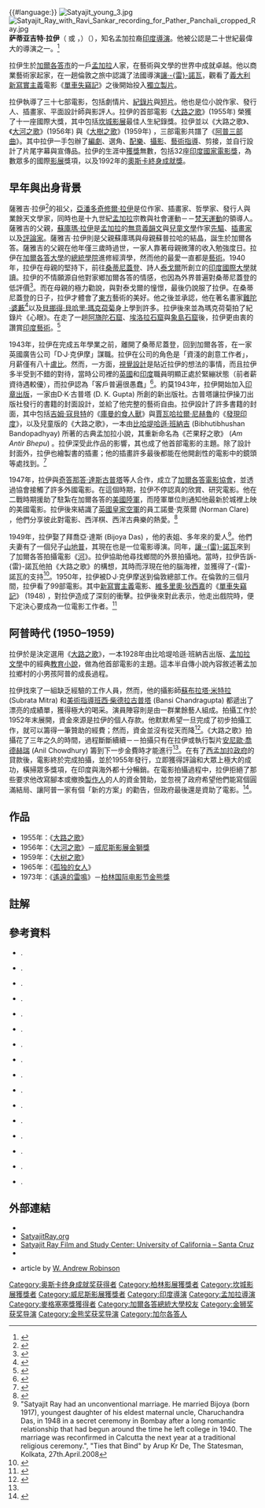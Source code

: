 {{#language:}}{{noteTA
|T=zh-hans:萨蒂亚吉特·拉伊;zh-hant:薩雅吉·雷;
|1=zh-hans:萨蒂亚吉特;zh-hant:薩雅吉;
|2=zh-hans:拉伊;zh-hant:雷;
}}
{{藝人
| 類型 = 導演
| name = 萨蒂亚吉特·拉伊<br />Satyajit Ray
| image =SatyajitRay.jpg
| caption = 薩雅吉·拉伊的肖像畫
| birthdate = {{birth date|1921|5|2|mf=y}}
| location = {{flagicon|British India}} [[英屬印度|英屬印度]][[加爾各答|加爾各答]]
| deathdate = {{death date and age|1992|4|23|1921|5|2|mf=y}}
| deathplace = {{IND}}[[加爾各答|加爾各答]]
| spouse = 拜喬亞·達斯 (1948年-1992年)
| children=山地普·拉伊
| academyawards = '''[[奧斯卡榮譽獎|奧斯卡榮譽獎]]'''<br />1992 終身成就獎
| awards='''[[柏林影展|柏林影展]][[最佳導演銀熊獎|最佳導演銀熊獎]]'''<br>1963年 《大都會》<br>1964年 《[[孤獨的女人|孤獨的女人]]》  <br> '''[[柏林影展|柏林影展]][[金熊獎|金熊獎]]'''<br>1973年 《[[遙遠的雷聲|遙遠的雷聲]]》 <br> '''[[威尼斯影展|威尼斯影展]][[金獅獎|金獅獎]]'''<br>1956年 《大河之歌》 <br> '''[[威尼斯影展|威尼斯影展]]榮譽[[金獅獎|金獅獎]]'''<br>1982年
}}
[[File:Satyajit_young_3.jpg|thumb]]
[[File:Satyajit_Ray_with_Ravi_Sankar_recording_for_Pather_Panchali_cropped_Ray.jpg|thumb]]
'''萨蒂亚吉特·拉伊'''（{{lang-bn|সত্যজিত রায়}} 或 {{lang|bn|সত্যজিৎ রায়}}，{{Audio|SatyajitRay2.ogg|''Shottojit Rae''}}）（{{bd|1921年|5月2日|1992年|4月23日|catIdx=R}}），知名孟加拉裔[[印度|印度]][[導演|導演]]。他被公認是二十世紀最偉大的導演之一。<ref name=auteur>{{Harvnb|Santas|2002|p=18}}</ref>

拉伊生於[[加爾各答|加爾各答市]]的一戶[[孟加拉|孟加拉]]人家，在藝術與文學的世界中成就卓越。他以商業藝術家起家，在一趟倫敦之旅中認識了法國導演[[讓·雷諾瓦|讓·-{雷}-諾瓦]]，觀看了[[義大利新寫實主義|義大利新寫實主義]]電影《[[單車失竊記|單車失竊記]]》之後開始投入[[獨立製片|獨立製片]]。

拉伊執導了三十七部電影，包括劇情片、[[紀錄片|紀錄片]]與[[短片|短片]]。他也是位小說作家、發行人、插畫家、平面設計師與影評人。拉伊的首部電影《[[大路之歌|大路之歌]]》(1955年) 榮獲了十一座國際大獎，其中包括[[坎城影展|坎城影展]]最佳人生紀錄獎。拉伊並以《大路之歌》、《[[大河之歌|大河之歌]]》(1956年) 與《[[大樹之歌|大樹之歌]]》(1959年) ，三部電影共譜了《[[阿普三部曲|阿普三部曲]]》。其中拉伊一手包辦了[[電影劇本|編劇]]、選角、[[電影配樂|配樂]]、[[攝影|攝影]]、[[藝術指導|藝術指導]]、剪接，並自行設計了片尾字幕與宣傳品。拉伊的生涯中[[薩雅吉·拉伊得獎列表|獲獎]]無數，包括32座[[印度國家電影獎|印度國家電影獎]]，為數眾多的國際[[影展|影展]]獎項，以及1992年的[[奧斯卡榮譽獎|奧斯卡終身成就獎]]。

== 早年與出身背景 ==


薩雅吉·拉伊<ref>{{Harvnb|Seton|1971|p=36}}</ref>的祖父，[[亞潘多奇修爾·拉伊|亞潘多奇修爾·拉伊]]是位作家、插畫家、哲學家、發行人與業餘天文學家，同時也是十九世紀[[孟加拉|孟加拉]]宗教與社會運動－－[[梵天運動|梵天運動]]的領導人。薩雅吉的父親，[[蘇庫瑪·拉伊|蘇庫瑪·拉伊]]是[[孟加拉語|孟加拉]]的[[無意義韻文|無意義韻文]]與[[兒童文學|兒童文學]]作家[[先驅|先驅]]、[[插畫家|插畫家]]以及[[評論家|評論家]]。薩雅吉·拉伊則是父親蘇庫瑪與母親蘇普拉哈的結晶，誕生於加爾各答。薩雅吉的父親在他年僅三歲時過世，一家人靠著母親微薄的收入勉強度日。拉伊在[[加爾各答大學|加爾各答大學]]的[[總統學院_(加爾各答)|總統學院]]進修經濟學，然而他的最愛一直都是[[藝術|藝術]]。1940年，拉伊在母親的堅持下，前往[[桑蒂尼蓋登|桑蒂尼蓋登]]、詩人[[泰戈爾|泰戈爾]]所創立的[[維斯瓦·巴拉蒂大學|印度國際大學]]就讀。拉伊的不情願源自他對家鄉加爾各答的情感，也因為外界普遍對桑蒂尼蓋登的低評價<ref>{{Harvnb|Robinson|2003|p=46}}</ref>。而在母親的極力勸說，與對泰戈爾的憧憬，最後仍說服了拉伊。在桑蒂尼蓋登的日子，拉伊才體會了[[東洋|東方]]藝術的美好。他之後並承認，他在著名畫家[[難陀·婆藪|難陀·婆藪]]<ref>{{Harvnb|Seton|1971|p=70}}</ref>以及[[貝挪得·貝哈里·瑪克荷菊|貝挪得·貝哈里·瑪克荷菊]]身上學到許多。拉伊後來並為瑪克荷菊拍了紀錄片《心眼》。在走了一趟[[阿旖陀石窟|阿旖陀石窟]]、[[埃洛拉石窟|埃洛拉石窟]]與[[象島石窟|象島石窟]]後，拉伊更由衷的讚賞[[印度藝術|印度藝術]]。<ref>{{Harvnb|Seton|1971|pp=71–72}}</ref>

1943年，拉伊在完成五年學業之前，離開了桑蒂尼蓋登，回到加爾各答，在一家英國廣告公司「D·J·克伊摩」謀職。拉伊在公司的角色是「資淺的創意工作者」，月薪僅有八十[[盧比|盧比]]。然而，一方面，[[視覺設計|視覺設計]]是貼近拉伊的想法的事情，而且拉伊多半受到不錯的對待，當時公司裡的[[英國|英國]]和[[印度|印度]]職員明顯正處於緊繃狀態（前者薪資待遇較優），而拉伊認為「客戶普遍很愚蠢」<ref>{{Harvnb|Robinson|2003|pp=56–58}}</ref>。約莫1943年，拉伊開始加入[[印章出版|印章出版]]，一家由D·K·古普塔 (D. K. Gupta) 所創的新出版社。古普塔讓拉伊操刀出版社發行的書籍的封面設計，並給了他完整的藝術自由。拉伊設計了許多書籍的封面，其中包括[[吉姆·寇貝特_(獵人)|吉姆·寇貝特]]的《[[庫曼的食人獸|庫曼的食人獸]]》與[[賈瓦哈拉爾·尼赫魯|賈瓦哈拉爾·尼赫魯]]的《[[發現印度|發現印度]]》，以及兒童版的《大路之歌》，一本由[[比哈堤哈遜·班納吉|比哈堤哈遜·班納吉]] (Bibhutibhushan Bandopadhyay) 所著的古典孟加拉小說，其重新命名為《芒果籽之歌》 (''Am Antir Bhepu'') 。拉伊深受此作品的影響，其也成了他首部電影的主題。除了設計封面外，拉伊也繪製書的插畫；他的插畫許多最後都能在他開創性的電影中的鏡頭等處找到。<ref>{{Harvnb|Robinson|2005|p=38}}</ref>

1947年，拉伊與[[奇答那答·達斯古普塔|奇答那答·達斯古普塔]]等人合作，成立了[[加爾各答電影協會|加爾各答電影協會]]，並透過協會接觸了許多外國電影。在這個時期，拉伊不停認真的欣賞、研究電影。他在二戰時期援助了駐紮在加爾各答的[[美國陸軍|美國陸軍]]，而陸軍單位則通知他最新於城裡上映的美國電影。拉伊後來結識了[[英國皇家空軍|英國皇家空軍]]的員工諾曼·克萊爾 (Norman Clare) ，他們分享彼此對電影、西洋棋、西洋古典樂的熱愛。<ref>{{Harvnb|Robinson|2005|pp=40–43}}</ref>

1949年，拉伊娶了拜喬亞·達斯 (Bijoya Das) ，他的表姐、多年來的愛人<ref>"Satyajit Ray had an unconventional marriage. He married Bijoya (born 1917), youngest daughter of his eldest maternal uncle, Charuchandra Das, in 1948 in a secret ceremony in Bombay after a long romantic relationship that had begun around the time he left college in 1940. The marriage was reconfirmed in Calcutta the next year at a traditional religious ceremony.", "Ties that Bind" by Arup Kr De, The Statesman, Kolkata, 27th.April.2008</ref>。他們夫妻有了一個兒子[[山地普·拉伊|山地普]]，其現在也是一位電影導演。同年，[[讓·雷諾瓦|讓·-{雷}-諾瓦]]來到了加爾各答拍攝電影《[[河_(1951年電影)|河]]》。拉伊協助他尋找鄉間的外景拍攝地。當時，拉伊告訴-{雷}-諾瓦他拍《大路之歌》的構想，其時而浮現在他的腦海裡，並獲得了-{雷}-諾瓦的支持<ref>{{Harvnb|Robinson|2005|pp=42–44}}</ref>。1950年，拉伊被D·J·克伊摩送到倫敦總部工作。在倫敦的三個月間，拉伊看了99部電影。其中[[義大利新寫實主義|新寫實主義]]電影、[[維多里奧·狄西嘉|維多里奧·狄西嘉]]的《[[單車失竊記|單車失竊記]]》 (1948) ，對拉伊造成了深刻的衝擊。拉伊後來對此表示，他走出戲院時，便下定決心要成為一位電影工作者。<ref>{{Harvnb|Robinson|2005|p=48}}</ref>

== 阿普時代 (1950–1959) ==
{{See also|阿普三部曲|薩雅吉·拉伊電影作品}}

拉伊於是決定選用《[[大路之歌_(小說)|大路之歌]]》，一本1928年由比哈堤哈遜·班納吉出版、[[孟加拉文學|孟加拉文學]]中的經典[[教育小說|教育小說]]，做為他首部電影的主題。這本半自傳小說內容敘述著孟加拉鄉村的小男孩阿普的成長過程。

拉伊找來了一組缺乏經驗的工作人員，然而，他的攝影師[[蘇布拉塔·米特拉|蘇布拉塔·米特拉]] (Subrata Mitra) 和[[美術指導|美術指導]][[班西·柴德拉古普塔|班西·柴德拉古普塔]] (Bansi Chandragupta) 都遞出了漂亮的成績單，獲得極大的喝采。演員陣容則是由一群業餘藝人組成。拍攝工作於1952年末展開，資金來源是拉伊的個人存款。他默默希望一旦完成了初步拍攝工作，就可以籌得一筆贊助的經費；然而，資金並沒有從天而降<ref name=makepanchali>{{Harvnb|Robinson|2003|pp=74–90}}</ref>。《大路之歌》拍攝花了三年之久的時間，過程斷斷續續－－拍攝只有在拉伊或執行製片[[安尼歐·喬德赫瑞|安尼歐·喬德赫瑞]] (Anil Chowdhury) 籌到下一步金費時才能進行<ref name=makepanchali/>。在有了[[西孟加拉政府|西孟加拉政府]]的貸款後，電影終於完成拍攝，並於1955年發行，立即獲得評論和大眾上極大的成功，橫掃眾多獎項，在印度與海外都十分暢銷。在電影拍攝過程中，拉伊拒絕了那些要求他改寫腳本或撤換[[電影製作人|製作人]]的人的資金贊助，並忽視了政府希望他們能寫個圓滿結局、讓阿普一家有個「新的方案」的勸告，但政府最後還是資助了電影。<ref>{{Harvnb|Seton|1971|p=95}}</ref>。

== 作品 ==
* 1955年：《[[大路之歌|大路之歌]]》
* 1956年：《[[大河之歌|大河之歌]]》－[[威尼斯影展|威尼斯影展]][[金獅獎_(威尼斯影展)|金獅獎]]
* 1959年：《[[大树之歌|大树之歌]]》
* 1965年：《[[孤独的女人|孤独的女人]]》
* 1973年：《[[遙遠的雷鳴|遙遠的雷鳴]]》－[[柏林国际电影节|柏林国际电影节]][[金熊獎|金熊獎]]

== 註解 ==
{{reflist|colwidth=30em}}

== 參考資料 ==
{{col-begin}}
{{col-2}}
<div class="references-small">
* {{Harvard reference
|Last = Biswas
|First = M 
|Year = 2006
|Title = Apu and after: Revisiting Ray's cinema
|Publisher = Seagull Books
|ISBN = 9781905422258
}}.
* {{Harvard reference
|Surname1 = Cooper
|Given1 = D
|Year = 2000
|Title = The Cinema of Satyajit Ray: Between Tradition and Modernity
|URL = http://assets.cambridge.org/052162/0260/sample/0521620260WSN01.pdf
|Publisher = Cambridge University Press
|ISBN = 0521629802
}} {{Wayback|url=http://assets.cambridge.org/052162/0260/sample/0521620260WSN01.pdf |date=20170816185154 }}.
* {{Harvard reference
|Surname1 = Dasgupta
|Given1 = C
|Year = 1996
|Title = The cinema of Satyajit Ray
|Publisher = Penguin India
|ISBN = 0140247807
}}.
* {{Harvard reference
|Surname1 = Ganguly
|Given1 = S
|Year = 2001
|Title = Satyajit Ray: In search of the modern
|Publisher = Indialog
|ISBN = 8187981040
}}.
* {{Harvard reference
|Surname1 = Mitra
|Given1 = S
|Year = 1983
|Title = The Genius of Satyajit Ray
|Journal = India Today
}}.
* {{Harvard reference
|Surname1 = Nandy
|Given1 = A
|Year = 1995
|Chapter = Satyajit Ray's Secret Guide to Exquisite Murders
|Title = The Savage Freud and Other Essays on Possible and Retrievable Selves
|Publisher = Princeton University Press
|ISBN = 0691044104
}}.
* {{Harvard reference
|Surname1 = Nyce
|Given1 = B
|Year = 1988
|Title = Satyajit Ray: A Study of His Films
|Publisher = Praeger Publishers
|ISBN = 0275926664
}}.
</div>
{{col-2}}
<div class="references-small">
* {{Harvard reference
|Surname1 = Ray
|Given1 = S
|Year = 1993
|Edition = 3
|Title = Our films, their films
|Publisher = Asia Book Corp of Amer
|ISBN = 0863113176
}}.
* {{Harvard reference
|Surname1 = Ray
|Given1 = S
|Year = 1994
|Title = My Years with Apu
|Publisher = Viking
|ISBN= 0670862150
}}.
* {{Harvard reference
|Surname1 = Ray
|Given1 = S
|Year = 2005
|Title = Speaking of films
|Publisher = Penguin India
|ISBN = 0144000261
}}.
* {{Harvard reference
|Surname1 = Robinson
|Given1 = A
|Year = 2003
|Title = Satyajit Ray: The Inner Eye: The Biography of a Master Film-Maker
|Publisher = I. B. Tauris
|ISBN = 1860649653
}}.
* {{Harvard reference
|Surname1 = Robinson
|Given1 = A
|Year = 2005
|Title = Satyajit Ray: A Vision of Cinema
|Publisher = I. B. Tauris
|ISBN = 1845110749
}}.
* {{Harvard reference
|Surname1 = Rushdie
|Given1 = S
|Year = 1992
|Title = Imaginary Homelands
|Publisher = Penguin
|ISBN = 0140140360
}}.
* {{Harvard reference
|Surname1 = Santas
|Given1 = Constantine
|Year = 2002
|Title =Responding to film: A Text Guide for Students of Cinema Art
|Publisher = Rowman & Littlefield
|ISBN =0830415807
}}.
* {{Harvard reference
|Surname1 = Seton
|Given1 = M
|Year = 1971
|Title = Satyajit Ray: Portrait of a director
|Publisher = Indiana University Press
|ISBN = 0253168155
}}.
* {{Harvard reference
|Surname1 = Wood
|Given1 = R
|Year = 1972
|Title = The Apu trilogy
|Publisher = November Books Ltd
|ISBN = 0856310034
}}.

</div>
{{col-end}}

== 外部連結 ==
{{IndicText}}
{{Commonscat|Satyajit Ray}}
{{Portal box|印度|电影|人物}}
{{Sister project links|wikt=no|commons=Category:Satyajit Ray|b=no|n=no|q=Satyajit Ray|s=no|v=no|voy=no|species=no|d=q8873}}
* {{Internet Archive author}} 
* [http://www.satyajitray.org/ SatyajitRay.org]
* [http://satyajitray.ucsc.edu/ Satyajit Ray Film and Study Center: University of California – Santa Cruz]
* {{IMDb name|6249|Satyajit Ray}}
* {{cite web |url=http://www.britishcouncil.org/india-connecting-august2005-westindia-satyajit-ray.htm |title= Satyajit Ray: A Vision of Cinema |archive-url=https://web.archive.org/web/20060104143026/http://www.britishcouncil.org/india-connecting-august2005-westindia-satyajit-ray.htm |archive-date=4 January 2006}} article by [[W._Andrew_Robinson|W. Andrew Robinson]]

{{英国电影协会会士}}
{{柏林影展最佳導演銀熊獎}}
{{奧斯卡榮譽獎}}
{{Authority control}}
{{DEFAULTSORT:Ray, Satyajit}}
[[Category:奥斯卡终身成就奖获得者|Category:奥斯卡终身成就奖获得者]]
[[Category:柏林影展獲獎者|Category:柏林影展獲獎者]]
[[Category:坎城影展獲獎者|Category:坎城影展獲獎者]]
[[Category:威尼斯影展獲獎者|Category:威尼斯影展獲獎者]]
[[Category:印度導演|Category:印度導演]]
[[Category:孟加拉導演|Category:孟加拉導演]]
[[Category:麥格塞塞獎獲得者|Category:麥格塞塞獎獲得者]]
[[Category:加爾各答總統大學校友|Category:加爾各答總統大學校友]]
[[Category:金狮奖获奖导演|Category:金狮奖获奖导演]]
[[Category:金熊奖获奖导演|Category:金熊奖获奖导演]]
[[Category:加尔各答人|Category:加尔各答人]]